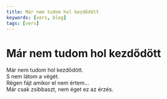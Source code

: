 ```yaml
---
title: Már nem tudom hol kezdődött
keywords: [vers, blog]
tags: [vers]
---
```


# Már nem tudom hol kezdődött

Már nem tudom hol kezdődött.  
S nem látom a végét.  
Régen fájt amikor el nem értem...  
Már csak zsibbaszt, nem éget ez az érzés.
